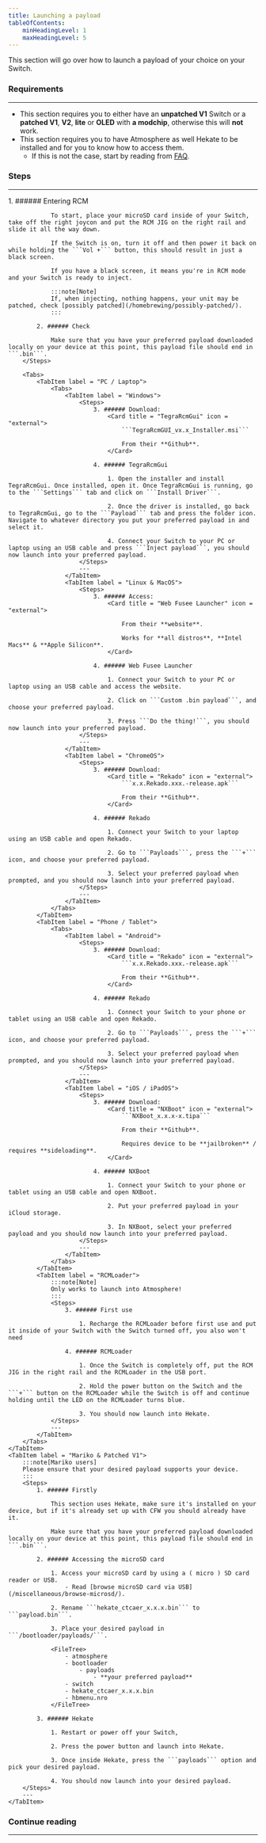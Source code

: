 ```yaml
---
title: Launching a payload
tableOfContents:
    minHeadingLevel: 1
    maxHeadingLevel: 5
---
```



This section will go over how to launch a payload of your choice on your Switch.

### Requirements

---

- This section requires you to either have an **unpatched V1** Switch or a **patched V1**, **V2**, **lite** or **OLED** with **a modchip**, otherwise this will **not** work.
- This section requires you to have Atmosphere as well Hekate to be installed and for you to know how to access them.
  - If this is not the case, start by reading from <u>[FAQ](/introduction/faq/)</u>.

### Steps

---

<Tabs>
    <TabItem label = "Unpatched V1">
        <Steps>
            1.  ###### Entering RCM

                To start, place your microSD card inside of your Switch, take off the right joycon and put the RCM JIG on the right rail and slide it all the way down.

                If the Switch is on, turn it off and then power it back on while holding the ```Vol +``` button, this should result in just a black screen.

                If you have a black screen, it means you're in RCM mode and your Switch is ready to inject.

                :::note[Note]
                If, when injecting, nothing happens, your unit may be patched, check [possibly patched](/homebrewing/possibly-patched/).
                :::

            2. ###### Check

                Make sure that you have your preferred payload downloaded locally on your device at this point, this payload file should end in ```.bin```.
        </Steps>

        <Tabs>
            <TabItem label = "PC / Laptop">
                <Tabs>
                    <TabItem label = "Windows">
                        <Steps>
                            3. ###### Download:
                                <Card title = "TegraRcmGui" icon = "external">
                                    ```TegraRcmGUI_vx.x_Installer.msi```

                                    From their **Github**.
                                </Card>

                            4. ###### TegraRcmGui

                                1. Open the installer and install TegraRcmGui. Once installed, open it. Once TegraRcmGui is running, go to the ```Settings``` tab and click on ```Install Driver```.

                                2. Once the driver is installed, go back to TegraRcmGui, go to the ```Payload``` tab and press the folder icon. Navigate to whatever directory you put your preferred payload in and select it.

                                4. Connect your Switch to your PC or laptop using an USB cable and press ```Inject payload```, you should now launch into your preferred payload.
                        </Steps>
                        ---
                    </TabItem>
                    <TabItem label = "Linux & MacOS">
                        <Steps>
                            3. ###### Access:
                                <Card title = "Web Fusee Launcher" icon = "external">

                                    From their **website**.

                                    Works for **all distros**, **Intel Macs** & **Apple Silicon**.
                                </Card>

                            4. ###### Web Fusee Launcher

                                1. Connect your Switch to your PC or laptop using an USB cable and access the website.

                                2. Click on ```Custom .bin payload```, and choose your preferred payload.

                                3. Press ```Do the thing!```, you should now launch into your preferred payload.
                        </Steps>
                        ---
                    </TabItem>
                    <TabItem label = "ChromeOS">
                        <Steps>
                            3. ###### Download:
                                <Card title = "Rekado" icon = "external">
                                    ```x.x.Rekado.xxx.-release.apk```

                                    From their **Github**.
                                </Card>

                            4. ###### Rekado

                                1. Connect your Switch to your laptop using an USB cable and open Rekado.

                                2. Go to ```Payloads```, press the ```+``` icon, and choose your preferred payload.

                                3. Select your preferred payload when prompted, and you should now launch into your preferred payload.
                        </Steps>
                        ---
                    </TabItem>
                </Tabs>
            </TabItem>
            <TabItem label = "Phone / Tablet">
                <Tabs>
                    <TabItem label = "Android">
                        <Steps>
                            3. ###### Download:
                                <Card title = "Rekado" icon = "external">
                                    ```x.x.Rekado.xxx.-release.apk```

                                    From their **Github**.
                                </Card>

                            4. ###### Rekado

                                1. Connect your Switch to your phone or tablet using an USB cable and open Rekado.

                                2. Go to ```Payloads```, press the ```+``` icon, and choose your preferred payload.

                                3. Select your preferred payload when prompted, and you should now launch into your preferred payload.
                        </Steps>
                        ---
                    </TabItem>
                    <TabItem label = "iOS / iPadOS">
                        <Steps>
                            3. ###### Download:
                                <Card title = "NXBoot" icon = "external">
                                    ```NXBoot_x.x.x-x.tipa```

                                    From their **Github**.

                                    Requires device to be **jailbroken** / requires **sideloading**.
                                </Card>

                            4. ###### NXBoot

                                1. Connect your Switch to your phone or tablet using an USB cable and open NXBoot.

                                2. Put your preferred payload in your iCloud storage.

                                3. In NXBoot, select your preferred payload and you should now launch into your preferred payload.
                        </Steps>
                        ---
                    </TabItem>
                </Tabs>
            </TabItem>
            <TabItem label = "RCMLoader">
                :::note[Note]
                Only works to launch into Atmosphere!
                :::
                <Steps>
                    3. ###### First use

                        1. Recharge the RCMLoader before first use and put it inside of your Switch with the Switch turned off, you also won't need

                    4. ###### RCMLoader

                        1. Once the Switch is completely off, put the RCM JIG in the right rail and the RCMLoader in the USB port.

                        2. Hold the power button on the Switch and the ```+``` button on the RCMLoader while the Switch is off and continue holding until the LED on the RCMLoader turns blue.

                        3. You should now launch into Hekate.
                </Steps>
                ---
            </TabItem>
        </Tabs>
    </TabItem>
    <TabItem label = "Mariko & Patched V1">
        :::note[Mariko users]
        Please ensure that your desired payload supports your device.
        :::
        <Steps>
            1. ###### Firstly

                This section uses Hekate, make sure it's installed on your device, but if it's already set up with CFW you should already have it.

                Make sure that you have your preferred payload downloaded locally on your device at this point, this payload file should end in ```.bin```.

            2. ###### Accessing the microSD card

                1. Access your microSD card by using a ( micro ) SD card reader or USB.
                    - Read [browse microSD card via USB](/miscellaneous/browse-microsd/).

                2. Rename ```hekate_ctcaer_x.x.x.bin``` to ```payload.bin```.

                3. Place your desired payload in ```/bootloader/payloads/```.

                <FileTree>
                    - atmosphere
                    - bootloader
                        - payloads
                            - **your preferred payload**
                    - switch
                    - hekate_ctcaer_x.x.x.bin
                    - hbmenu.nro
                </FileTree>

            3. ###### Hekate

                1. Restart or power off your Switch,

                2. Press the power button and launch into Hekate.

                3. Once inside Hekate, press the ```payloads``` option and pick your desired payload.

                4. You should now launch into your desired payload.
        </Steps>
        ---
    </TabItem>
</Tabs>

### Continue reading

---